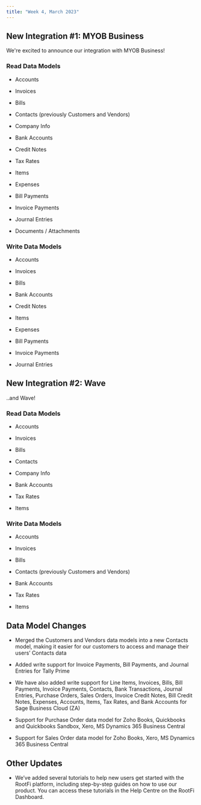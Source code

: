 ```yaml
---
title: "Week 4, March 2023"
---
```


## New Integration #1: MYOB Business
We're excited to announce our integration with MYOB Business!

### Read Data Models
- Accounts

- Invoices

- Bills

- Contacts (previously Customers and Vendors)

- Company Info

- Bank Accounts

- Credit Notes

- Tax Rates

- Items

- Expenses

- Bill Payments

- Invoice Payments

- Journal Entries

- Documents / Attachments

### Write Data Models
- Accounts

- Invoices

- Bills

- Bank Accounts

- Credit Notes

- Items

- Expenses

- Bill Payments

- Invoice Payments

- Journal Entries

## New Integration #2: Wave
..and Wave!


### Read Data Models
- Accounts

- Invoices

- Bills

- Contacts

- Company Info

- Bank Accounts

- Tax Rates

- Items

### Write Data Models
- Accounts

- Invoices

- Bills

- Contacts (previously Customers and Vendors)

- Bank Accounts

- Tax Rates

- Items

## Data Model Changes
- Merged the Customers and Vendors data models into a new Contacts model, making it easier for our customers to access and manage their users’ Contacts data

- Added write support for Invoice Payments, Bill Payments, and Journal Entries for Tally Prime

- We have also added write support for Line Items, Invoices, Bills, Bill Payments, Invoice Payments, Contacts, Bank Transactions, Journal Entries, Purchase Orders, Sales Orders, Invoice Credit Notes, Bill Credit Notes, Expenses, Accounts, Items, Tax Rates, and Bank Accounts for Sage Business Cloud (ZA)

- Support for Purchase Order data model for Zoho Books, Quickbooks and Quickbooks Sandbox, Xero, MS Dynamics 365 Business Central

- Support for Sales Order data model for Zoho Books, Xero, MS Dynamics 365 Business Central

## Other Updates
- We’ve added several tutorials to help new users get started with the RootFi platform, including step-by-step guides on how to use our product. You can access these tutorials in the Help Centre on the RootFi Dashboard.